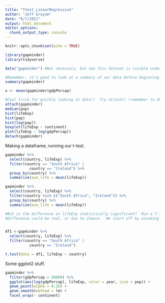 ```yaml
---
title: "Ttest_LinearRegression"
author: "Jeff Grayum"
date: "6/7/2021"
output: html_document
editor_options: 
  chunk_output_type: console
---
```


```r
knitr::opts_chunk$set(echo = TRUE)
```

```r
library(gapminder)
library(tidyverse)
```


```r
data("gapminder") #Not necessary, but now this dataset is visible under "Environment", to the right.  Easy to search!

#Remember, it's good to look at a summary of our data before beginning!! Easy step to forget.
summary(gapminder)

x <- mean(gapminder$gdpPercap)

#Cool trick for quickly looking at data!!  Try attach() (remember to detach!)
attach(gapminder)
median(pop)
hist(lifeExp)
hist(pop)
hist(log(pop))
boxplot(lifeExp ~ continent)
plot(lifeExp ~ log(gdpPercap))
detach(gapminder)
```

Making a dataframe, running our t-test.
```r
gapminder %>%
  select(country, lifeExp) %>%
  filter(country == "South Africa" |
           country == "Ireland") %>%
  group_by(country) %>%
  summarize(ave_life = mean(lifeExp)) 

gapminder %>%
  select(country, lifeExp) %>%
  filter(country %in% c("South Africa", "Ireland")) %>%
  group_by(country) %>%
  summarize(ave_life = mean(lifeExp)) 

#But is the difference in lifeExp statistically significant?  Run a T-Test to find out! (Remember, we're often making inferences from SAMPLES)
#Difference could be real, or due to chance.  We start off by assuming that we are wrong (null hypothesis...if correct, differences due to chance). --> Ttest, prodeces p-value (probality that null hypothesis is correct).  If p < 0.05, we can reject the null hypothesis!! Gives us 95% confidence interval. p-value is probablity that observed differences are just due to chance.


df1 <-gapminder %>%
  select(country, lifeExp) %>%
  filter(country == "South Africa" |
           country == "Ireland") 

t.test(data = df1, lifeExp ~ country)
```

Some ggplot2 stuff.
```r
gapminder %>%
  filter(gdpPercap < 50000) %>%
  ggplot(aes(log(gdpPercap), lifeExp, color = year, size = pop)) +
  geom_point(alpha = 0.35) +
  geom_smooth(method = lm) +
  facet_wrap(~ continent)
```

